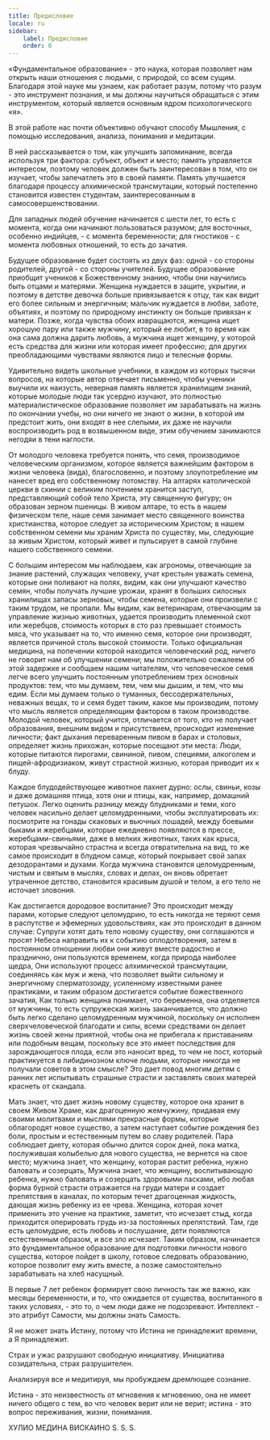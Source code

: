 ```yaml
---
title: Предисловие
locale: ru
sidebar:
    label: Предисловие
    order: 0
---
```

«Фундаментальное образование» - это наука, которая позволяет нам открыть наши отношения с людьми, с природой, со всем сущим. Благодаря этой науке мы узнаем, как работает разум, потому что разум - это инструмент познания, и мы должны научиться обращаться с этим инструментом, который является основным ядром психологического «я».

В этой работе нас почти объективно обучают способу Мышления, с помощью исследования, анализа, понимания и медитации.

В ней рассказывается о том, как улучшить запоминание, всегда используя три фактора: субъект, объект и место; память управляется интересом, поэтому человек должен быть заинтересован в том, что он изучает, чтобы запечатлеть это в своей памяти. Память улучшается благодаря процессу алхимической трансмутации, который постепенно становится известен студентам, заинтересованным в самосовершенствовании.

Для западных людей обучение начинается с шести лет, то есть с момента, когда они начинают пользоваться разумом; для восточных, особенно индийцев, - с момента беременности; для гностиков - с момента любовных отношений, то есть до зачатия.

Будущее образование будет состоять из двух фаз: одной - со стороны родителей, другой - со стороны учителей. Будущее образование приобщит учеников к Божественному знанию, чтобы они научились быть отцами и матерями. Женщина нуждается в защите, укрытии, и поэтому в детстве девочка больше привязывается к отцу, так как видит его более сильным и энергичным; мальчик нуждается в любви, заботе, объятиях, и поэтому по природному инстинкту он больше привязан к матери. Позже, когда чувства обоих извращаются, женщина ищет хорошую пару или также мужчину, который ее любит, в то время как она сама должна дарить любовь, а мужчина ищет женщину, у которой есть средства для жизни или которая имеет профессию; для других преобладающими чувствами являются лицо и телесные формы.

Удивительно видеть школьные учебники, в каждом из которых тысячи вопросов, на которые автор отвечает письменно, чтобы ученики выучили их наизусть, неверная память является хранилищем знаний, которые молодые люди так усердно изучают, это полностью материалистическое образование позволяет им зарабатывать на жизнь по окончании учебы, но они ничего не знают о жизни, в которой им предстоит жить, они входят в нее слепыми, их даже не научили воспроизводить род в возвышенном виде, этим обучением занимаются негодяи в тени наглости.

От молодого человека требуется понять, что семя, производимое человеческим организмом, которое является важнейшим фактором в жизни человека (вида), благословенно, и поэтому злоупотребление им нанесет вред его собственному потомству. На алтарях католической церкви в скинии с великим почтением хранится заступ, представляющий собой тело Христа, эту священную фигуру; он образован зерном пшеницы. В живом алтаре, то есть в нашем физическом теле, наше семя занимает место священного воинства христианства, которое следует за историческим Христом; в нашем собственном семени мы храним Христа по существу, мы, следующие за живым Христом, который живет и пульсирует в самой глубине нашего собственного семени.

С большим интересом мы наблюдаем, как агрономы, отвечающие за знание растений, служащих человеку, учат крестьян уважать семена, которые они поливают на полях, видим, как они улучшают качество семян, чтобы получать лучшие урожаи, хранят в больших силосных хранилищах запасы зерновых, чтобы семена, которые они произвели с таким трудом, не пропали. Мы видим, как ветеринарам, отвечающим за управление жизнью животных, удается производить племенной скот или жеребцов, стоимость которых в сто раз превышает стоимость мяса, что указывает на то, что именно семя, которое они производят, является причиной столь высокой стоимости. Только официальная медицина, на попечении которой находится человеческий род, ничего не говорит нам об улучшении семени; мы положительно сожалеем об этой задержке и сообщаем нашим читателям, что человеческое семя легче всего улучшить постоянным употреблением трех основных продуктов: тем, что мы думаем, тем, чем мы дышим, и тем, что мы едим. Если мы думаем только о туманных, бессодержательных, неважных вещах, то и семя будет таким, какое мы производим, потому что мысль является определяющим фактором в таком производстве. Молодой человек, который учится, отличается от того, кто не получает образования, внешним видом и присутствием, происходит изменение личности; факт дыхания переваренным пивом в барах и столовых, определяет жизнь прихожан, которые посещают эти места: Люди, которые питаются пирогами, свининой, пивом, специями, алкоголем и пищей-афродизиаком, живут страстной жизнью, которая приводит их к блуду.

Каждое блудодействующее животное пахнет дурно: ослы, свиньи, козы и даже домашняя птица, хотя они и птицы, как, например, домашний петушок. Легко оценить разницу между блудниками и теми, кого человек насильно делает целомудренными, чтобы эксплуатировать их: посмотрите на гонады скаковых и вьючных лошадей, между боевыми быками и жеребцами, которые ежедневно появляются в прессе, жеребцами-свиньями, даже в мелких животных, таких как крыса, которая чрезвычайно страстна и всегда отвратительна на вид, то же самое происходит в блудном самце, который покрывает свой запах дезодорантами и духами. Когда мужчина становится целомудренным, чистым и святым в мыслях, словах и делах, он вновь обретает утраченное детство, становится красивым душой и телом, а его тело не источает зловония.

Как достигается дородовое воспитание? Это происходит между парами, которые следуют целомудрию, то есть никогда не теряют семя в распутстве и эфемерных удовольствиях, как это происходит в данном случае: Супруги хотят дать тело новому существу, они соглашаются и просят Небеса направить их к событию оплодотворения, затем в постоянном отношении любви они живут вместе радостно и празднично, они пользуются временем, когда природа наиболее щедра, Они используют процесс алхимической трансмутации, соединяясь как муж и жена, что позволяет выйти сильному и энергичному сперматозоиду, усиленному известными ранее практиками, и таким образом достигается событие божественного зачатия, Как только женщина понимает, что беременна, она отделяется от мужчины, то есть супружеская жизнь заканчивается, что должно быть легко сделано целомудренным мужчиной, поскольку он исполнен сверхчеловеческой благодати и силы, всеми средствами он делает жизнь своей жены приятной, чтобы она не прибегала к приставаниям или подобным вещам, поскольку все это имеет последствия для зарождающегося плода, если это наносит вред, то чем не пост, который практикуется в либидинозном ключе людьми, которые никогда не получали советов в этом смысле? Это дает повод многим детям с ранних лет испытывать страшные страсти и заставлять своих матерей краснеть от скандала.

Мать знает, что дает жизнь новому существу, которое она хранит в своем Живом Храме, как драгоценную жемчужину, придавая ему своими молитвами и мыслями прекрасные формы, которые облагородят новое существо, а затем наступает событие рождения без боли, простым и естественным путем во славу родителей. Пара соблюдает диету, которая обычно длится сорок дней, пока матка, послужившая колыбелью для нового существа, не вернется на свое место; мужчина знает, что женщину, которая растит ребенка, нужно баловать и созерцать, Мужчина знает, что женщину, воспитывающую ребенка, нужно баловать и созерцать здоровыми ласками, ибо любая форма бурной страсти отражается на груди матери и создает препятствия в каналах, по которым течет драгоценная жидкость, дающая жизнь ребенку из ее чрева. Женщина, которая хочет применить это учение на практике, заметит, что исчезает стыд, когда приходится оперировать грудь из-за постоянных препятствий. Там, где есть целомудрие, есть любовь и послушание, дети появляются естественным образом, и все зло исчезает. Таким образом, начинается это фундаментальное образование для подготовки личности нового существа, которое пойдет в школу, готовое следовать образованию, которое позволит ему жить вместе, а позже самостоятельно зарабатывать на хлеб насущный.

В первые 7 лет ребенок формирует свою личность так же важно, как месяцы беременности, и то, что ожидается от существа, воспитанного в таких условиях, - это то, о чем люди даже не подозревают. Интеллект - это атрибут Самости, мы должны знать Самость.

Я не может знать Истину, потому что Истина не принадлежит времени, а Я принадлежит.

Страх и ужас разрушают свободную инициативу. Инициатива созидательна, страх разрушителен.

Анализируя все и медитируя, мы пробуждаем дремлющее сознание.

Истина - это неизвестность от мгновения к мгновению, она не имеет ничего общего с тем, во что человек верит или не верит; истина - это вопрос переживания, жизни, понимания.

ХУЛИО МЕДИНА ВИСКАИНО
S. S. S.
